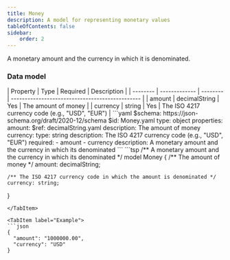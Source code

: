 ```yaml
---
title: Money
description: A model for representing monetary values
tableOfContents: false
sidebar:
    order: 2
---
```



A monetary amount and the currency in which it is denominated.

### Data model

<Tabs>
  <TabItem label="Table">
  | Property | Type          | Required | Description                                     |
  | -------- | ------------- | -------- | ----------------------------------------------- |
  | amount   | decimalString | Yes      | The amount of money                             |
  | currency | string        | Yes      | The ISO 4217 currency code (e.g., "USD", "EUR") |
  </TabItem>

  <TabItem label="JSON Schema">
  ```yaml
  $schema: https://json-schema.org/draft/2020-12/schema
  $id: Money.yaml
  type: object
  properties:
    amount:
      $ref: decimalString.yaml
      description: The amount of money
    currency:
      type: string
      description: The ISO 4217 currency code (e.g., "USD", "EUR")
  required:
    - amount
    - currency
  description: A monetary amount and the currency in which its denominated
  ```
  </TabItem>

  <TabItem label="TypeSpec">
  ```tsp
  /** A monetary amount and the currency in which its denominated */
  model Money {
    /** The amount of money */
    amount: decimalString;

    /** The ISO 4217 currency code in which the amount is denominated */
    currency: string;
  }
  ```
  </TabItem>

  <TabItem label="Example">
  ```json
  {
    "amount": "1000000.00",
    "currency": "USD"
  }
  ```
  </TabItem>
</Tabs> 
